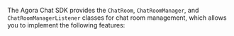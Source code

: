 <PlatformWrapper platform="flutter">

The Agora Chat SDK provides the `ChatRoom`, `ChatRoomManager`, and `ChatRoomManagerListener` classes for chat room management, which allows you to implement the following features:

</PlatformWrapper>